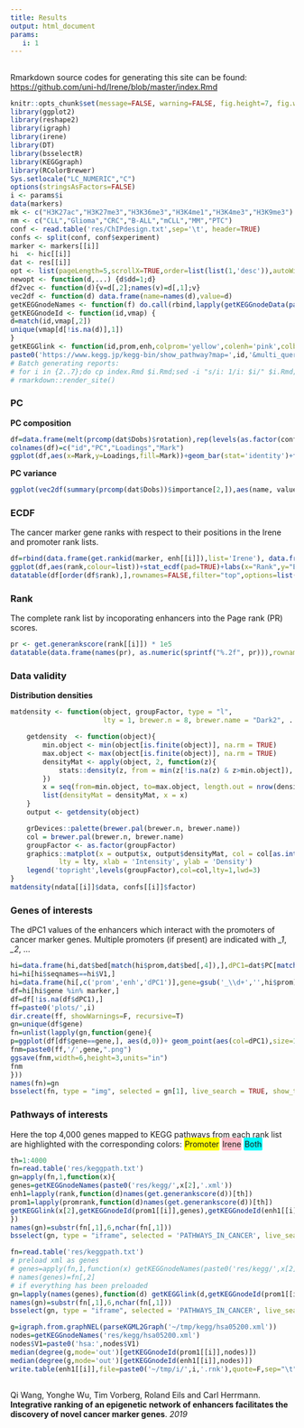 ```yaml
---
title: Results
output: html_document
params:
   i: 1
---
```


## {.tabset .tabset-fade}
Rmarkdown source codes for generating this site can be found: [https://github.com/uni-hd/Irene/blob/master/index.Rmd](https://github.com/uni-hd/Irene/blob/master/index.Rmd)

```r
knitr::opts_chunk$set(message=FALSE, warning=FALSE, fig.height=7, fig.width=7)
library(ggplot2)
library(reshape2)
library(igraph)
library(irene)
library(DT)
library(bsselectR)
library(KEGGgraph)
library(RColorBrewer)
Sys.setlocale("LC_NUMERIC","C")
options(stringsAsFactors=FALSE)
i <- params$i
data(markers)
mk <- c("H3K27ac","H3K27me3","H3K36me3","H3K4me1","H3K4me3","H3K9me3")
nm <- c("CLL","Glioma","CRC","B-ALL","mCLL","MM","PTC")
conf <- read.table('res/ChIPdesign.txt',sep='\t', header=TRUE)
confs <- split(conf, conf$experiment)
marker <- markers[[i]]
hi  <- hic[[i]]
dat <- res[[i]]
opt <- list(pageLength=5,scrollX=TRUE,order=list(list(1,'desc')),autoWidth=TRUE)
newopt <- function(d,...) {d$dd=1;d}
df2vec <- function(d){v=d[,2];names(v)=d[,1];v}
vec2df <- function(d) data.frame(name=names(d),value=d)
getKEGGnodeNames <- function(f) do.call(rbind,lapply(getKEGGnodeData(parseKGML2Graph(f)),function(d) data.frame(V1=gsub("^hsa:",'',getName(d)),V2=unlist(strsplit(getDisplayName(d),', ')))))
getKEGGnodeId <- function(id,vmap) {
d=match(id,vmap[,2])
unique(vmap[d[!is.na(d)],1])
}
getKEGGlink <- function(id,prom,enh,colprom='yellow',colenh='pink',colboth='cyan') 
paste0('https://www.kegg.jp/kegg-bin/show_pathway?map=',id,'&multi_query=',paste0(c(sapply(setdiff(prom,enh),function(d) paste0(d, paste0('+',colprom))),sapply(setdiff(enh,prom),function(d) paste0(d, paste0('+',colenh))),sapply(intersect(prom,enh),function(d) paste0(d, paste0('+',colboth)))),collapse='%0d%0a'))
# Batch generating reports: 
# for i in {2..7};do cp index.Rmd $i.Rmd;sed -i "s/i: 1/i: $i/" $i.Rmd;done
# rmarkdown::render_site()
```

### PC
__PC composition__
```r
df=data.frame(melt(prcomp(dat$Dobs)$rotation),rep(levels(as.factor(conf$factor)),ncol(dat$Dobs)))
colnames(df)=c("id","PC","Loadings","Mark")
ggplot(df,aes(x=Mark,y=Loadings,fill=Mark))+geom_bar(stat='identity')+facet_grid(PC~.)+coord_flip()+theme(legend.position="none",axis.text.x=element_text(angle=90,vjust=0.5))
```

__PC variance__
```r
ggplot(vec2df(summary(prcomp(dat$Dobs))$importance[2,]),aes(name, value, fill=name))+geom_bar(stat="identity",position="stack")+labs(x='', y="Variance")+scale_y_continuous(labels = scales::percent) 
```

### ECDF
The cancer marker gene ranks with respect to their positions in the Irene and promoter rank lists. 

```r
df=rbind(data.frame(get.rankid(marker, enh[[i]]),list='Irene'), data.frame(get.rankid(marker, prom[[i]]),list='Promoter'))
ggplot(df,aes(rank,colour=list))+stat_ecdf(pad=TRUE)+labs(x="Rank",y="ECDF")
datatable(df[order(df$rank),],rownames=FALSE,filter="top",options=list(pageLength=5,scrollX=TRUE,autoWidth=TRUE))
```

### Rank
The complete rank list by incoporating enhancers into the Page rank (PR) scores. 

```r
pr <- get.generankscore(rank[[i]]) * 1e5
datatable(data.frame(names(pr), as.numeric(sprintf("%.2f", pr))),rownames=F,colnames=c('Gene name','PR score (x 1e-5)'),filter="top",options=opt)
```

### Data validity

__Distribution densities__

```r
matdensity <- function(object, groupFactor, type = "l", 
                       lty = 1, brewer.n = 8, brewer.name = "Dark2", ...){

    getdensity  <- function(object){
        min.object <- min(object[is.finite(object)], na.rm = TRUE)
        max.object <- max(object[is.finite(object)], na.rm = TRUE)
        densityMat <- apply(object, 2, function(z){
            stats::density(z, from = min(z[!is.na(z) & z>min.object]), to = max.object, na.rm = TRUE)$y
        })
        x = seq(from=min.object, to=max.object, length.out = nrow(densityMat))
        list(densityMat = densityMat, x = x)
    }
    output <- getdensity(object)

    grDevices::palette(brewer.pal(brewer.n, brewer.name))
    col = brewer.pal(brewer.n, brewer.name)
    groupFactor <- as.factor(groupFactor)
    graphics::matplot(x = output$x, output$densityMat, col = col[as.integer(groupFactor)], type = type, 
            lty = lty, xlab = 'Intensity', ylab = 'Density')
    legend('topright',levels(groupFactor),col=col,lty=1,lwd=3)
}
matdensity(ndata[[i]]$data, confs[[i]]$factor)
```

### Genes of interests
The dPC1 values of the enhancers which interact with the promoters of cancer marker genes. Multiple promoters (if present) are indicated with *\_1*, *\_2*, ...

```r
hi=data.frame(hi,dat$bed[match(hi$prom,dat$bed[,4]),],dPC1=dat$PC[match(hi$enh,dat$bed[,4]),1])
hi=hi[hi$seqnames==hi$V1,]
hi=data.frame(hi[,c('prom','enh','dPC1')],gene=gsub('_\\d+','',hi$prom),d=rowMeans(hi[,c('start','end')])-rowMeans(hi[,c('V2','V3')]))
df=hi[hi$gene %in% marker,]
df=df[!is.na(df$dPC1),]
ff=paste0('plots/',i)
dir.create(ff, showWarnings=F, recursive=T)
gn=unique(df$gene)
fn=unlist(lapply(gn,function(gene){
p=ggplot(df[df$gene==gene,], aes(d,0))+ geom_point(aes(col=dPC1),size=1,position=position_jitter())+ facet_grid(prom~.)+ xlim(c(-1e6,1e6))+ xlab('Distance to TSS (bp)')+ theme(panel.background=element_blank(), axis.title.y=element_blank(), axis.text.y=element_blank(), axis.ticks.y=element_blank(), axis.text.x = element_text(angle=30, vjust=.5))+ scale_color_gradient2(midpoint=0, low="blue", mid="white", high="red", space="Lab")
fnm=paste0(ff,'/',gene,".png")
ggsave(fnm,width=6,height=3,units="in")
fnm
}))
names(fn)=gn
bsselect(fn, type = "img", selected = gn[1], live_search = TRUE, show_tick = TRUE)
```

### Pathways of interests
Here the top 4,000 genes mapped to KEGG pathways from each rank list are highlighted with the corresponding colors: 
<span style="border-radius: 2px;padding: 3px 1px;background-color:yellow">Promoter</span>
<span style="border-radius: 2px;padding: 3px 1px;background-color:pink">Irene</span>
<span style="border-radius: 2px;padding: 3px 1px;background-color:cyan">Both</span>

```r
th=1:4000
fn=read.table('res/keggpath.txt')
gn=apply(fn,1,function(x){
genes=getKEGGnodeNames(paste0('res/kegg/',x[2],'.xml'))
enh1=lapply(rank,function(d)names(get.generankscore(d))[th])
prom1=lapply(promrank,function(d)names(get.generankscore(d))[th])
getKEGGlink(x[2],getKEGGnodeId(prom1[[i]],genes),getKEGGnodeId(enh1[[i]],genes))
})
names(gn)=substr(fn[,1],6,nchar(fn[,1]))
bsselect(gn, type = "iframe", selected = 'PATHWAYS_IN_CANCER', live_search = TRUE, show_tick = TRUE)
```

```r
fn=read.table('res/keggpath.txt')
# preload xml as genes
# genes=apply(fn,1,function(x) getKEGGnodeNames(paste0('res/kegg/',x[2],'.xml')))
# names(genes)=fn[,2]
# if everything has been preloaded
gn=lapply(names(genes),function(d) getKEGGlink(d,getKEGGnodeId(prom1[[i]],genes[[d]]),getKEGGnodeId(enh1[[i]],genes[[d]])))
names(gn)=substr(fn[,1],6,nchar(fn[,1]))
bsselect(gn, type = "iframe", selected = 'PATHWAYS_IN_CANCER', live_search = TRUE, show_tick = TRUE)
```

```r
g=igraph.from.graphNEL(parseKGML2Graph('~/tmp/kegg/hsa05200.xml'))
nodes=getKEGGnodeNames('res/kegg/hsa05200.xml')
nodes$V1=paste0('hsa:',nodes$V1)
median(degree(g,mode='out')[getKEGGnodeId(prom1[[i]],nodes)])
median(degree(g,mode='out')[getKEGGnodeId(enh1[[i]],nodes)])
write.table(enh1[[i]],file=paste0('~/tmp/i/',i,'.rnk'),quote=F,sep="\t",col.names=F)
```

##
Qi Wang, Yonghe Wu, Tim Vorberg, Roland Eils and Carl Herrmann. **Integrative ranking of an epigenetic network of enhancers facilitates the discovery of novel cancer marker genes**. *2019*
